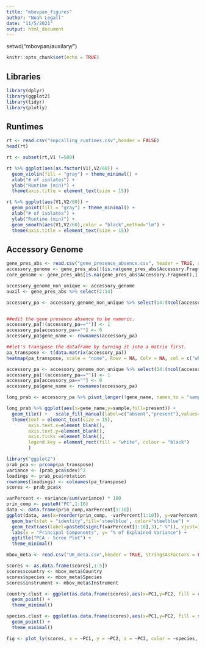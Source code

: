 ```yaml
---
title: "mbovpan_figures"
author: "Noah Legall"
date: "11/5/2021"
output: html_document
---
```


setwd("mbovpan/auxilary/")

```r
knitr::opts_chunk$set(echo = TRUE)
```

## Libraries

```r
library(dplyr)
library(ggplot2)
library(tidyr)
library(plotly)
```

## Runtimes 

```r
rt <- read.csv("snpcalling_runtimes.csv",header = FALSE)
head(rt)

rt <- subset(rt,V1 !=500)

rt %>% ggplot(aes(as.factor(V1),V2/60)) +
  geom_violin(fill = "gray") + theme_minimal() + 
  xlab("# of isolates") +
  ylab("Runtime (min)") + 
  theme(axis.title = element_text(size = 15)) 

rt %>% ggplot(aes(V1,V2/60)) +
  geom_point(fill = "gray") + theme_minimal() + 
  xlab("# of isolates") +
  ylab("Runtime (min)") + 
  geom_smooth(aes(V1,V2/60),color = "black",method="lm") +
  theme(axis.title = element_text(size = 15)) 
```

## Accessory Genome

```r
gene_pres_abs <- read.csv("gene_presence_absence.csv", header = TRUE, stringsAsFactors = FALSE, row.names = "Gene")
accessory_genome <- gene_pres_abs[!(is.na(gene_pres_abs$Accessory.Fragment)),]
core_genome <- gene_pres_abs[is.na(gene_pres_abs$Accessory.Fragment),]

accessory_genome_non_unique <- accessory_genome
auxil <- gene_pres_abs %>% select(2:14)

accessory_pa <- accessory_genome_non_unique %>% select(14:(ncol(accessory_genome_non_unique)))


##edit the gene presence absence to be numeric.
accessory_pa[!(accessory_pa=="")] <- 1
accessory_pa[accessory_pa==""] <- 0
accessory_pa$gene_name <- rownames(accessory_pa)

##let's transpose the dataframe by turning it into a matrix first. 
pa_transpose <- t(data.matrix(accessory_pa))
heatmap(pa_transpose, scale = "none", Rowv = NA, Colv = NA, col = c("white","blue"), main = "Mycobacterium bovis Accessory Genome",labRow = NULL,labCol = NULL)
```

```r
accessory_pa <- accessory_genome_non_unique %>% select(14:(ncol(accessory_genome_non_unique)))
accessory_pa[!(accessory_pa=="")] <- 1
accessory_pa[accessory_pa==""] <- 0
accessory_pa$gene_name <- rownames(accessory_pa)

long_prab <- accessory_pa %>% pivot_longer(!gene_name, names_to = "sample", values_to = "present")

long_prab %>% ggplot(aes(x=gene_name,y=sample,fill=present)) +
  geom_tile() +   scale_fill_manual(label=c("absent","present"),values=c("white","black")) +
  theme(text = element_text(size = 15),
        axis.text.x=element_blank(),
        axis.text.y=element_blank(),
        axis.ticks =element_blank(),
        legend.key = element_rect(fill = "white", colour = "black")
        ) 
```

```r
library("ggplot2")
prab_pca <- prcomp(pa_transpose)
variance <- (prab_pca$sdev)^2
loadings <- prab_pca$rotation
rownames(loadings) <- colnames(pa_transpose)
scores <- prab_pca$x 

varPercent <- variance/sum(variance) * 100 
prin_comp <- paste0("PC",1:10)
data <- data.frame(prin_comp,varPercent[1:10])
ggplot(data, aes(x=reorder(prin_comp, -varPercent[1:10]), y=varPercent[1:10], )) +
  geom_bar(stat = "identity",fill='steelblue', color="steelblue") +
  geom_text(aes(label=paste0(signif(varPercent[1:10],3)," %")), vjust=1.6, color="white", size=3.5) +
  labs(x = "Principal Components", y= "% of Explained Variance") +
  ggtitle("PCA - Scree Plot") +
  theme_minimal()

mbov_meta <- read.csv("UK_meta.csv",header = TRUE, stringsAsFactors = FALSE)

scores <- as.data.frame(scores[,1:5])
scores$country <- mbov_meta$Country
scores$species <- mbov_meta$Species
scores$instrument <- mbov_meta$Instrument

country.clust <- ggplot(as.data.frame(scores),aes(x=PC1,y=PC2, fill = country, col = country)) +
  geom_point() +
  theme_minimal()

species.clust <- ggplot(as.data.frame(scores),aes(x=PC1,y=PC2, fill = species, col = species)) +
  geom_point() +
  theme_minimal()

fig <- plot_ly(scores, x = ~PC1, y = ~PC2, z = ~PC3, color = ~species, colors = c('#BF382A', '#0C4B8E'))
```